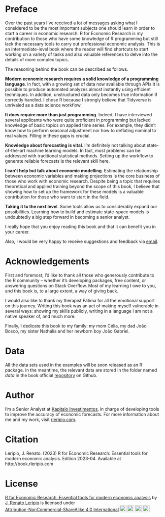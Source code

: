 # Preface {.unnumbered}

Over the past years I've received a lot of messages asking what I considered to be the most important subjects one should learn in order to start a career in economic research. R for Economic Research is my contribution to those who have some knowledge of R programming but still lack the necessary tools to carry out professional economic analysis. This is an intermediate-level book where the reader will find shortcuts to start working on a variety of tasks and also valuable references to delve into the details of more complex topics.

The reasoning behind the book can be described as follows.

**Modern economic research requires a solid knowledge of a programming language**. In fact, with a growing set of data now available through APIs it is possible to produce automated analyzes almost instantly using efficient techniques. In addition, unstructured data only becomes true information if correctly handled. I chose R because I strongly believe that Tidyverse is unrivaled as a data science workflow.

**It does require more than just programming**. Indeed, I have interviewed several applicants who were quite proficient in programming but lacked knowledge of basic topics on applied time series. For example, they didn't know how to perform seasonal adjustment nor how to deflating nominal to real values. Filling in these gaps is crucial.

**Knowledge about forecasting is vital**. I'm definitely not talking about state-of-the-art machine learning models. In fact, most problems can be addressed with traditional statistical methods. Setting up the workflow to generate reliable forecasts is the relevant skill here.

**I can't help but talk about economic modelling**. Estimating the relationship between economic variables and making projections is the core business of those who work with economic research. Despite being a topic that requires theoretical and applied training beyond the scope of this book, I believe that showing how to set up the framework for these models is a valuable contribution for those who want to start in the field.

**Taking it to the next level**. Some tools allow us to considerably expand our possibilities. Learning how to build and estimate state-space models is undoubtedly a big step forward in becoming a senior analyst.

I really hope that you enjoy reading this book and that it can benefit you in your career.

Also, I would be very happy to receive suggestions and feedback via [email](mailto:leripiorenato@gmail.com).

# Acknowledgements {.unnumbered}

First and foremost, I'd like to thank all those who generously contribute to the R community -- whether it's developing packages, free content, or answering questions on Stack Overflow. Most of my learning I owe to you, and this book is, to a large extent, a way of giving back. 

I would also like to thank my therapist Fátima for all the emotional support on this journey. Writing this book was an act of making myself vulnerable in several ways: showing my skills publicly, writing in a language I am not a native speaker of, and much more.

Finally, I dedicate this book to my family: my mom Célia, my dad João Bosco, my sister Nathália and her newborn boy João Gabriel.

# Data {.unnumbered}

All the data sets used in the examples will be soon released as an R package. In the meantime, the relevant data are stored in the folder named *data* in the book official [repository](https://github.com/leripio/R4ER) on Github.  

# Author {.unnumbered}

I’m a Senior Analyst at [Kapitalo Investimentos](https://www.kapitalo.com.br/), in charge of developing tools to improve the accuracy of economic forecasts. For more information about me and my work, visit [rleripio.com](http://www.rleripio.com). 

# Citation {.unnumbered}

Leripio, J. Renato. (2023) R for Economic Research: Essential tools for modern economic analysis. Edition 2023-04. Available at http://book.rleripio.com

# License {.unnumbered}

<p xmlns:cc="http://creativecommons.org/ns#" xmlns:dct="http://purl.org/dc/terms/"><a property="dct:title" rel="cc:attributionURL" href="http://book.rleripio.com">R for Economic Research: Essential tools for modern economic analysis</a> by <a rel="cc:attributionURL dct:creator" property="cc:attributionName" href="http://www.rleripio.com">J. Renato Leripio</a> is licensed under <a href="http://creativecommons.org/licenses/by-nc-sa/4.0/?ref=chooser-v1" target="_blank" rel="license noopener noreferrer" style="display:inline-block;">Attribution-NonCommercial-ShareAlike 4.0 International<img style="height:22px!important;margin-left:3px;vertical-align:text-bottom;" src="https://mirrors.creativecommons.org/presskit/icons/cc.svg?ref=chooser-v1"><img style="height:22px!important;margin-left:3px;vertical-align:text-bottom;" src="https://mirrors.creativecommons.org/presskit/icons/by.svg?ref=chooser-v1"><img style="height:22px!important;margin-left:3px;vertical-align:text-bottom;" src="https://mirrors.creativecommons.org/presskit/icons/nc.svg?ref=chooser-v1"><img style="height:22px!important;margin-left:3px;vertical-align:text-bottom;" src="https://mirrors.creativecommons.org/presskit/icons/sa.svg?ref=chooser-v1"></a></p>
